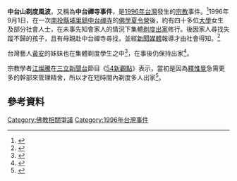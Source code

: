 {{Mergeto|中台山#外部事件}}
'''中台山剃度風波'''，又稱為'''中台禪寺事件'''，是[[1996年台灣|1996年台灣]]發生的[[宗教|宗教]]事件。<ref>{{cite news|title=18年前大專生集體出家 黃安妹受矚目|url=http://news.ebc.net.tw/apps/newsList.aspx?id=1402968645&cat=General|publisher=東森新聞|date=2014-06-17|accessdate=2015-10-19|deadurl=yes|archiveurl=https://archive.is/20151021013718/http://news.ebc.net.tw/apps/newsList.aspx?id=1402968645&cat=General|archivedate=2015-10-21}}</ref>1996年9月1日，在一次[[南投縣|南投縣]][[埔里鎮|埔里鎮]][[中台禪寺|中台禪寺]]的[[佛學|佛學]][[夏令營|夏令營]]後，約有四十多位[[大學|大學]]女生及部分社會人士，在未事先知會家人的情況下集體[[剃度|剃度]][[出家|出家]]修行。後因家人尋找失蹤不歸的孩子，且有母親赴中台禪寺尋找，並經[[新聞媒體|新聞媒體]]報導才由社會得知。<ref>{{cite news|title=中台禅寺集体剃度风波的省思|url=http://fo.ifeng.com/liangan/200901/0104_16_52742.shtml|publisher=[[鳳凰網|鳳凰網]]|date=2009-01-04|accessdate=2014-06-08|archive-date=2019-09-12|archive-url=https://web.archive.org/web/20190912174020/https://fo.ifeng.com/liangan/200901/0104_16_52742.shtml|dead-url=no}}</ref>

台灣藝人[[黃安_(藝人)|黃安]]的妹妹也在集體剃度學生之中<ref>{{cite web|language=zh-tw|url=http://news.tvbs.com.tw/entry/379532|title=耗資40億建立中台禪寺 風波不斷|author=|publisher=[[TVBS新聞台|TVBS新聞台]]|date=2004-03-10|accessdate=2014-06-06|archive-date=2019-09-21|archive-url=https://web.archive.org/web/20190921192724/https://news.tvbs.com.tw/entry/379532|dead-url=no}}</ref>，在事後仍保持出家<ref>{{cite news|author1=佟振國|title=黃安胞妹現身追思惟覺 不捨老和尚為她背負壓力|url=http://news.ltn.com.tw/news/life/breakingnews/1673658|accessdate=2016-04-23|agency=[[自由時報|自由時報]]即時新聞|date=2016-04-23|archive-date=2020-11-21|archive-url=https://web.archive.org/web/20201121100011/https://news.ltn.com.tw/news/life/breakingnews/1673658|dead-url=no}}</ref>。

宗教學者[[江燦騰|江燦騰]]在[[三立新聞台|三立新聞台]]節目《[[54新觀點|54新觀點]]》表示，當初是因為[[釋惟覺|釋惟覺]]急需更多的幹部來管理精舍，所以才在短時間內剃度多人出家<ref>{{Citation|last=三立新聞|title=03112015 54新觀點 一切隨緣啦 宗教公司 雄厚財力背後全球煉"金"術! 造神運動! 認養1尊1萬元 佛光山煉金術大公開! "覺醒的心" 陳履安的學佛因緣 連兒子也"開悟"|date=2015-03-11|url=https://www.youtube.com/watch?v=f1v88UoZQDU|accessdate=2018-01-27|archive-date=2020-02-29|archive-url=https://web.archive.org/web/20200229210005/https://www.youtube.com/watch?v=f1v88UoZQDU|dead-url=no}}</ref>。

== 參考資料 ==
{{reflist}}
[[Category:佛教相關爭議|Category:佛教相關爭議]]
[[Category:1996年台灣事件|Category:1996年台灣事件]]